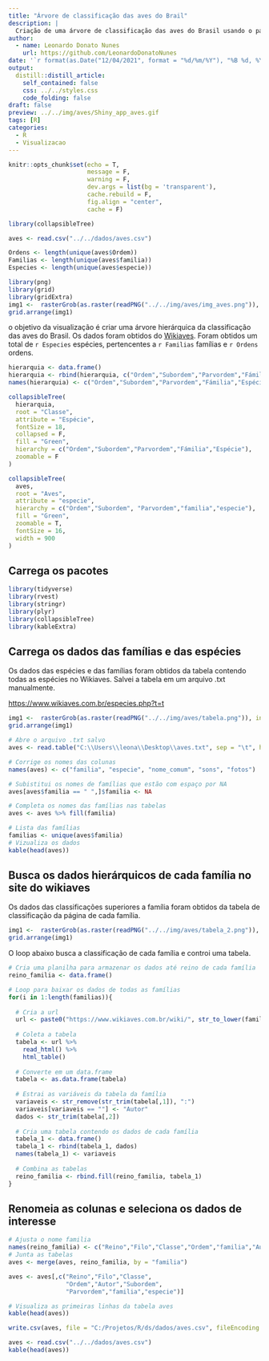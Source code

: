 ```yaml
---
title: "Árvore de classificação das aves do Brail"
description: |
  Criação de uma árvore de classificação das aves do Brasil usando o pacote collapsibleTree
author:
  - name: Leonardo Donato Nunes
    url: https://github.com/LeonardoDonatoNunes
date: '`r format(as.Date("12/04/2021", format = "%d/%m/%Y"), "%B %d, %Y")`'
output:
  distill::distill_article:
    self_contained: false
    css: ../../styles.css
    code_folding: false
draft: false
preview: ../../img/aves/Shiny_app_aves.gif
tags: [R]
categories:
  - R
  - Visualizacao
---
```



```r
knitr::opts_chunk$set(echo = T,
                      message = F, 
                      warning = F, 
                      dev.args = list(bg = 'transparent'),
                      cache.rebuild = F,
                      fig.align = "center",
                      cache = F)
```


```r
library(collapsibleTree)
```

```r
aves <- read.csv("../../dados/aves.csv")

Ordens <- length(unique(aves$Ordem))
Familias <- length(unique(aves$familia))
Especies <- length(unique(aves$especie))

```




```r
library(png)
library(grid)
library(gridExtra)
img1 <-  rasterGrob(as.raster(readPNG("../../img/aves/img_aves.png")), interpolate = FALSE)
grid.arrange(img1)
```


o objetivo da visualização é criar uma árvore hierárquica da classificação das aves do Brasil. Os dados foram obtidos do [Wikiaves](https://www.wikiaves.com.br/index.php). Foram obtidos um total de `r Especies` espécies, pertencentes a `r Familias` famílias e `r Ordens` ordens.


```r

hierarquia <- data.frame()
hierarquia <- rbind(hierarquia, c("Ordem","Subordem","Parvordem","Fámilia","Espécie"))
names(hierarquia) <- c("Ordem","Subordem","Parvordem","Fámilia","Espécie")

collapsibleTree(
  hierarquia,
  root = "Classe",
  attribute = "Espécie",
  fontSize = 18,
  collapsed = F, 
  fill = "Green",
  hierarchy = c("Ordem","Subordem","Parvordem","Fámilia","Espécie"), 
  zoomable = F
)
```
 
 
 
```r
collapsibleTree(
  aves,
  root = "Aves",
  attribute = "especie",
  hierarchy = c("Ordem","Subordem", "Parvordem","familia","especie"),
  fill = "Green",
  zoomable = T,
  fontSize = 16, 
  width = 900 
)
```

## Carrega os pacotes

```r
library(tidyverse)
library(rvest)
library(stringr)
library(plyr)
library(collapsibleTree)
library(kableExtra)
```

## Carrega os dados das famílias e das espécies 

Os dados das espécies e das famílias foram obtidos da tabela contendo todas as espécies no Wikiaves. Salvei a tabela em um arquivo .txt manualmente. 

[https://www.wikiaves.com.br/especies.php?t=t](https://www.wikiaves.com.br/especies.php?t=t)


```r

img1 <-  rasterGrob(as.raster(readPNG("../../img/aves/tabela.png")), interpolate = FALSE)
grid.arrange(img1)
```


```r
# Abre o arquivo .txt salvo
aves <- read.table("C:\\Users\\leona\\Desktop\\aves.txt", sep = "\t", header = T, encoding = "utf-8")

# Corrige os nomes das colunas
names(aves) <- c("familia", "especie", "nome_comum", "sons", "fotos")

# Subistitui os nomes de famílias que estão com espaço por NA
aves[aves$familia == " ",]$familia <- NA

# Completa os nomes das famílias nas tabelas
aves <- aves %>% fill(familia)

# Lista das famílias
familias <- unique(aves$familia)
# Vizualiza os dados
kable(head(aves))

```

## Busca os dados hierárquicos de cada família no site do wikiaves

Os dados das classificações superiores a família foram obtidos da tabela de classificação da página de cada família.

```r

img1 <-  rasterGrob(as.raster(readPNG("../../img/aves/tabela_2.png")), interpolate = FALSE)
grid.arrange(img1)
```

O loop abaixo busca a classificação de cada família e controi uma tabela.

```r
# Cria uma planilha para armazenar os dados até reino de cada família
reino_familia <- data.frame()

# Loop para baixar os dados de todas as famílias
for(i in 1:length(familias)){
  
  # Cria a url
  url <- paste0("https://www.wikiaves.com.br/wiki/", str_to_lower(familias[i]))
  
  # Coleta a tabela
  tabela <- url %>% 
    read_html() %>%
    html_table()
  
  # Converte em um data.frame
  tabela <- as.data.frame(tabela)
  
  # Estrai as variáveis da tabela da família
  variaveis <- str_remove(str_trim(tabela[,1]), ":")
  variaveis[variaveis == ""] <- "Autor"
  dados <- str_trim(tabela[,2])
  
  # Cria uma tabela contendo os dados de cada família 
  tabela_1 <- data.frame()
  tabela_1 <- rbind(tabela_1, dados)
  names(tabela_1) <- variaveis
  
  # Combina as tabelas
  reino_familia <- rbind.fill(reino_familia, tabela_1)
}
```


## Renomeia as colunas e seleciona os dados de interesse

```r
# Ajusta o nome familia
names(reino_familia) <- c("Reino","Filo","Classe","Ordem","familia","Autor","Subordem","Parvordem")
# Junta as tabelas
aves <- merge(aves, reino_familia, by = "familia")

aves <- aves[,c("Reino","Filo","Classe",
                "Ordem","Autor","Subordem",
                "Parvordem","familia","especie")]

# Visualiza as primeiras linhas da tabela aves
kable(head(aves))
```

```r
write.csv(aves, file = "C:/Projetos/R/ds/dados/aves.csv", fileEncoding = "utf-8", row.names = F)
```

```r
aves <- read.csv("../../dados/aves.csv")
kable(head(aves))
```


